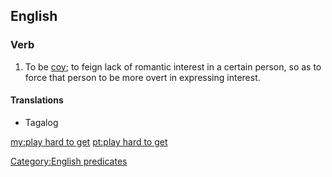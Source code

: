 ==English==

===Verb===
{{en-verb|head=[[play]] [[hard]] [[to]] [[get]]|plays hard to get|playing hard to get|played hard to get}}

# {{lb|en|courtship}} To be [[coy]]; to feign lack of romantic interest in a certain person, so as to force that person to be more overt in expressing interest.

====Translations====
{{trans-top|to be coy; to feign lack of romantic interest in a certain person, so as to force that person to be more overt in expressing interest}}
*Tagalog {{t|tl|magdayuray}}
{{trans-mid}}
{{trans-bottom}}

[[Category:English predicates]]

[[my:play hard to get]]
[[pt:play hard to get]]